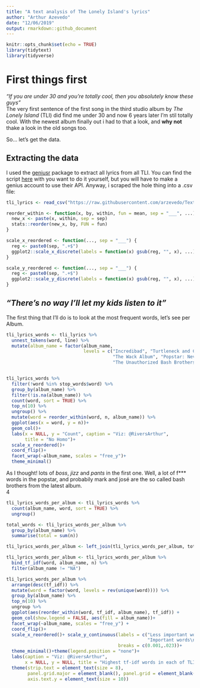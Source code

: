 ```yaml
---
title: "A text analysis of The Lonely Island's lyrics"
author: "Arthur Azevedo"
date: "12/06/2019"
output: rmarkdown::github_document
---
```


```r
knitr::opts_chunk$set(echo = TRUE)
library(tidytext)
library(tidyverse)
```

# First things first
_"If you are under 30 and you're totally cool, then you absolutely know these guys"_  
The very first sentence of the first song in the third studio album by _The Lonely Island_ (TLI) did find me under 30 and now 6 years later I'm stil totally cool. With the newest album finally out i had to that a look, and __why not__ thake a look in the old songs too.  

So... let's get the data.

## Extracting the data
I used the [geniusr](https://github.com/ewenme/geniusr) package to extract all lyrics from all TLI. You can find the script [here](https://github.com/arzevedo/Text_Mining/blob/master/The%20Lonely%20Island/the_lonely_island_lyrics_scrap.R) with you want to do it yourself, but you will have to make a genius account to use their API.
Anyway, i scraped the hole thing into a .csv file: 
```r
tli_lyrics <- read_csv("https://raw.githubusercontent.com/arzevedo/Text_Mining/master/The%20Lonely%20Island/the_lonely_island_lyrics.csv")
```
```r
reorder_within <- function(x, by, within, fun = mean, sep = "___", ...) {
  new_x <- paste(x, within, sep = sep)
  stats::reorder(new_x, by, FUN = fun)
}

scale_x_reordered <- function(..., sep = "___") {
  reg <- paste0(sep, ".+$")
  ggplot2::scale_x_discrete(labels = function(x) gsub(reg, "", x), ...)
}

scale_y_reordered <- function(..., sep = "___") {
  reg <- paste0(sep, ".+$")
  ggplot2::scale_y_discrete(labels = function(x) gsub(reg, "", x), ...)
}
```

## _"There's no way I’ll let my kids listen to it"_ 

The first thing that I'll do is to look at the most frequent words, let's see per Album.
```r
tli_lyrics_words <- tli_lyrics %>% 
  unnest_tokens(word, line) %>% 
  mutate(album_name = factor(album_name,
                             levels = c("Incredibad", "Turtleneck and Chain",
                                        "The Wack Album", "Popstar: Never Stop Never Stopping",
                                        "The Unauthorized Bash Brothers Experience", NA)))


tli_lyrics_words %>% 
  filter(!word %in% stop_words$word) %>% 
  group_by(album_name) %>% 
  filter(!is.na(album_name)) %>% 
  count(word, sort = TRUE) %>% 
  top_n(10) %>% 
  ungroup() %>% 
  mutate(word = reorder_within(word, n, album_name)) %>% 
  ggplot(aes(x = word, y = n))+
  geom_col()+
  labs(x = NULL, y = "Count", caption = "Viz: @RiversArthur",
       title = "No Homo")+
  scale_x_reordered()+
  coord_flip()+
  facet_wrap(~album_name, scales = "free_y")+
  theme_minimal()

```  

As I thought! lots of _boss_, _jizz_ and _pants_ in the first one. Well, a lot of f*** words in the popstar, and probabily mark and josé are the so called bash brothers from the latest album.  
4
```r
tli_lyrics_words_per_album <- tli_lyrics_words %>% 
  count(album_name, word, sort = TRUE) %>% 
  ungroup()

total_words <- tli_lyrics_words_per_album %>% 
  group_by(album_name) %>% 
  summarise(total = sum(n))

tli_lyrics_words_per_album <- left_join(tli_lyrics_words_per_album, total_words)

tli_lyrics_words_per_album <- tli_lyrics_words_per_album %>%
  bind_tf_idf(word, album_name, n) %>% 
  filter(album_name != "NA")

tli_lyrics_words_per_album %>% 
  arrange(desc(tf_idf)) %>%
  mutate(word = factor(word, levels = rev(unique(word)))) %>%
  group_by(album_name) %>%
  top_n(10) %>% 
  ungroup %>% 
  ggplot(aes(reorder_within(word, tf_idf, album_name), tf_idf)) +
  geom_col(show.legend = FALSE, aes(fill = album_name))+
  facet_wrap(~album_name, scales = "free_y") + 
  coord_flip()+
  scale_x_reordered()+ scale_y_continuous(labels = c("Less important words\n in each album",
                                                     "Important words\n in each album"),
                                          breaks = c(0.001,.023))+
  theme_minimal()+theme(legend.position = "none")+
  labs(caption = "Viz: @RiversArthur",
       x = NULL, y = NULL, title = "Highest tf-idf words in each of TLI's album")+
  theme(strip.text = element_text(size = 8),
        panel.grid.major = element_blank(), panel.grid = element_blank(),
        axis.text.y = element_text(size = 10))

```
